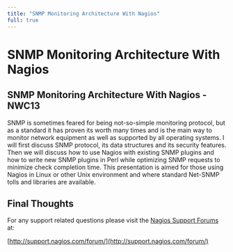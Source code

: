 ---
title: "SNMP Monitoring Architecture With Nagios"
full: true
---

# SNMP Monitoring Architecture With Nagios

## 

## SNMP Monitoring Architecture With Nagios - NWC13

SNMP is sometimes feared for being not-so-simple monitoring protocol, but as a standard it has proven its worth many times and is the main way to monitor network equipment as well as supported by all operating systems. I will first discuss SNMP protocol, its data structures and its security features. Then we will discuss how to use Nagios with existing SNMP plugins and how to write new SNMP plugins in Perl while optimizing SNMP requests to minimize check completion time. This presentation is aimed for those using Nagios in Linux or other Unix environment and where standard Net-SNMP tolls and libraries are available.

## Final Thoughts

For any support related questions please visit the [Nagios Support Forums](http://support.nagios.com/forum/) at:

[http://support.nagios.com/forum/](http://support.nagios.com/forum/)